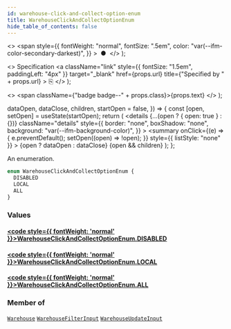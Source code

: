 ```yaml
---
id: warehouse-click-and-collect-option-enum
title: WarehouseClickAndCollectOptionEnum
hide_table_of_contents: false
---
```


  <>
    <span
      style={{
        fontWeight: "normal",
        fontSize: ".5em",
        color: "var(--ifm-color-secondary-darkest)",
      }}
    >
      &nbsp;●&nbsp;
    </span>
  </>
);

  <>
    Specification
    <a
      className="link"
      style={{ fontSize: "1.5em", paddingLeft: "4px" }}
      target="\_blank"
      href={props.url}
      title={"Specified by " + props.url}
    >
      ⎘
    </a>
  </>
);

  <>
    <span className={"badge badge--" + props.class}>{props.text}</span>
  </>
);


  dataOpen,
  dataClose,
  children,
  startOpen = false,
}) => {
  const [open, setOpen] = useState(startOpen);
  return (
    <details
      {...(open ? { open: true } : {})}
      className="details"
      style={{
        border: "none",
        boxShadow: "none",
        background: "var(--ifm-background-color)",
      }}
    >
      <summary
        onClick={(e) => {
          e.preventDefault();
          setOpen((open) => !open);
        }}
        style={{ listStyle: "none" }}
      >
        {open ? dataOpen : dataClose}
      </summary>
      {open && children}
    </details>
  );
};

An enumeration.

```graphql
enum WarehouseClickAndCollectOptionEnum {
  DISABLED
  LOCAL
  ALL
}
```

### Values

#### [<code style={{ fontWeight: 'normal' }}>WarehouseClickAndCollectOptionEnum.<b>DISABLED</b></code>](#)

>

#### [<code style={{ fontWeight: 'normal' }}>WarehouseClickAndCollectOptionEnum.<b>LOCAL</b></code>](#)

>

#### [<code style={{ fontWeight: 'normal' }}>WarehouseClickAndCollectOptionEnum.<b>ALL</b></code>](#)

>

### Member of

[`Warehouse`](../../../api-storefront/products/objects/warehouse) <Badge class="secondary" text="object"/><Bullet />[`WarehouseFilterInput`](../../../api-storefront/products/inputs/warehouse-filter-input) <Badge class="secondary" text="input"/><Bullet />[`WarehouseUpdateInput`](../../../api-storefront/products/inputs/warehouse-update-input) <Badge class="secondary" text="input"/>
